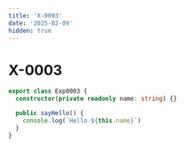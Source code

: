 ```yaml
---
title: 'X-0003'
date: '2025-02-09'
hidden: true
---
```


# X-0003

```ts
export class Exp0003 {
  constructor(private readonly name: string) {}

  public sayHello() {
    console.log(`Hello ${this.name}`)
  }
}
```
